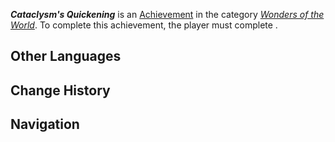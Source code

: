 {{Achievement Infobox
|title        = Cataclysm's Quickening
|id           = 84311
|order id     = 5090
|category     = Wonders of the World
|description  = Complete "Cataclysm's Quickening."
|requirements = Complete [[A Moment's Respite]]
|quest        = Cataclysm's Quickening
|primogems    = 10
|type         = Quest
}}
'''''Cataclysm's Quickening''''' is an [[Achievement]] in the category ''[[Wonders of the World]]''. To complete this achievement, the player must complete {{Quest|A Moment's Respite}}.

==Other Languages==
{{Other Languages|Cataclysm's Quickening}}

==Change History==
{{Change History|4.1}}

==Navigation==
{{Achievement Navbox}}